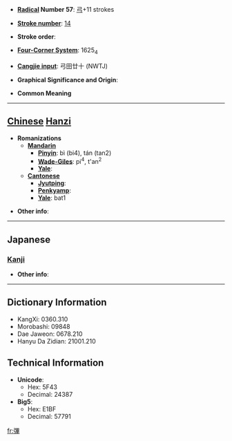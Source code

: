 * '''[[Wiktionary:Chinese radical index| Radical]] Number 57''': [[Wiktionary:Chinese radical index 弓|弓]]+11 strokes

* '''[[Wiktionary:Chinese total strokes index|Stroke number]]''': [[Wiktionary:Chinese total strokes index 14|14]]

* '''Stroke order''': 

* '''[[Wiktionary:Chinese four corner index|Four-Corner System]]''': 1625<sub>4</sub>

* '''[[Wiktionary:Chinese Cangjie index|Cangjie input]]''': 弓田廿十 (NWTJ)

* '''Graphical Significance and Origin''': 

* '''Common Meaning'''

----

== [[Chinese]] [[Hanzi]] ==

* '''Romanizations'''
** '''[[Mandarin]]'''
*** '''[[Pinyin]]''': bì (bi4), tán (tan2)
*** '''[[Wade-Giles]]''': pi<sup>4</sup>, t'an<sup>2</sup>
*** '''[[Yale]]''': 
** '''[[Cantonese]]'''
*** '''[[Jyutping]]''':
*** '''[[Penkyamp]]''': 
*** '''[[Yale]]''': bat1

* '''Other info''': 

----

==Japanese==
===[[Kanji]]===
{{kanji|on readings=[[ひつ]] (hitsu), [[ひち]] (hichi)|kun readings=[[いる]] (iru), [[ゆみずる]] (yumizuru)}}

* '''Other info''':  

----

== Dictionary Information ==

* KangXi: 0360.310
* Morobashi: 09848
* Dae Jaweon: 0678.210
* Hanyu Da Zidian: 21001.210

== Technical Information ==

* '''Unicode''':
** Hex: 5F43
** Decimal: 24387
* '''Big5''':
** Hex: E1BF
** Decimal: 57791

[[fr:彃]]